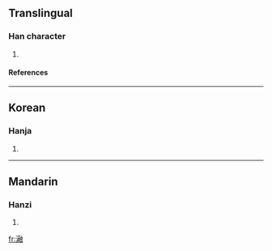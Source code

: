 ==Translingual==
===Han character===
{{Han char|rn=85|rad=水|as=16|sn=19|four=3513<sub>6</sub>|canj=水一月戈 (EMBI), XX水一月 (XXEMB)}}
# {{defn|Han|sort=水16}}
====References====
{{Han ref|kx=0660.050|dkj=18657|hdz=31782.070|uh=701C|ud=28700|bh=F267|bd=62055}}

----
==Korean==
===Hanja===
{{ko-hanja|hangeul=융|eumhun=|rv=yung|mr=yung|y=yung}}
# {{defn|Korean}}

----
==Mandarin==
===Hanzi===
{{cmn-hanzi|pin=[[yōng]] ([[yong1]])|wg=yung<sup>1</sup>}}
# {{defn|Mandarin}}

[[fr:瀜]]